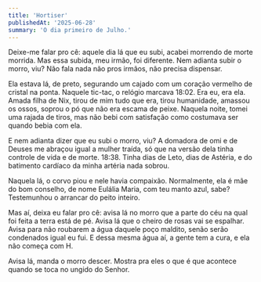 ```yaml
---
title: 'Hortiser'
publishedAt: '2025-06-28'
summary: 'O dia primeiro de Julho.'
---
```


Deixe-me falar pro cê: aquele dia lá que eu subi, acabei morrendo de morte morrida. Mas essa subida, meu irmão, foi diferente. Nem adianta subir o morro, viu? Não fala nada não pros irmãos, não precisa dispensar.

Ela estava lá, de preto, segurando um cajado com um coração vermelho de cristal na ponta. Naquele tic-tac, o relógio marcava 18:02. Era eu, era ela. Amada filha de Nix, tirou de mim tudo que era, tirou humanidade, amassou os ossos, soprou o pó que não era escama de peixe. Naquela noite, tomei uma rajada de tiros, mas não bebi com satisfação como costumava ser quando bebia com ela.

E nem adianta dizer que eu subi o morro, viu? A domadora de omi e de Deuses me abraçou igual a mulher traída, só que na versão dela tinha controle de vida e de morte. 18:38. Tinha dias de Leto, dias de Astéria, e do batimento cardíaco da minha artéria nada sobrou.

Naquela lá, o corvo piou e nele havia compaixão. Normalmente, ela é mãe do bom conselho, de nome Eulália Maria, com teu manto azul, sabe? Testemunhou o arrancar do peito inteiro.

Mas aí, deixa eu falar pro cê: avisa lá no morro que a parte do céu na qual foi feita a terra está de pé. Avisa lá que o cheiro de rosas vai se espalhar. Avisa para não roubarem a água daquele poço maldito, senão serão condenados igual eu fui. E dessa mesma água aí, a gente tem a cura, e ela não começa com H.

Avisa lá, manda o morro descer. Mostra pra eles o que é que acontece quando se toca no ungido do Senhor.
